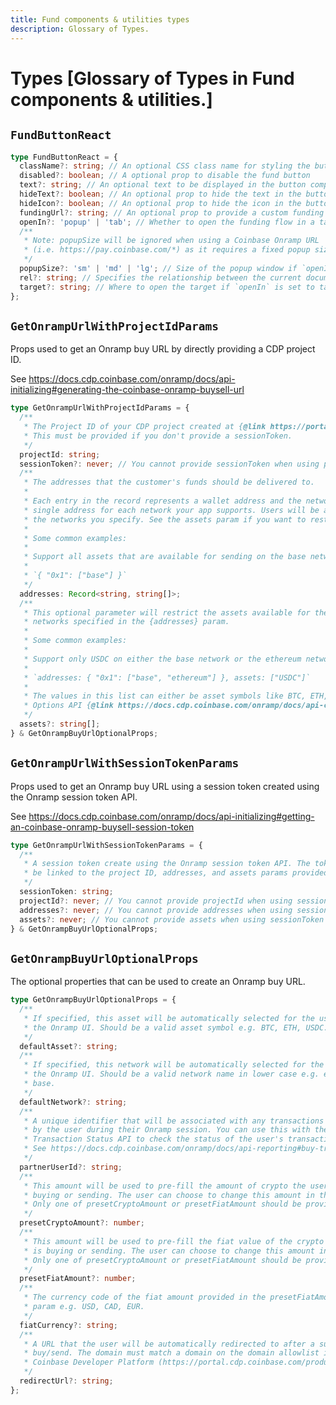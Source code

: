 ```yaml
---
title: Fund components & utilities types
description: Glossary of Types.
---
```


# Types [Glossary of Types in Fund components & utilities.]

## `FundButtonReact`

```ts
type FundButtonReact = {
  className?: string; // An optional CSS class name for styling the button component
  disabled?: boolean; // A optional prop to disable the fund button
  text?: string; // An optional text to be displayed in the button component
  hideText?: boolean; // An optional prop to hide the text in the button component
  hideIcon?: boolean; // An optional prop to hide the icon in the button component
  fundingUrl?: string; // An optional prop to provide a custom funding URL
  openIn?: 'popup' | 'tab'; // Whether to open the funding flow in a tab or a popup window
  /**
   * Note: popupSize will be ignored when using a Coinbase Onramp URL 
   * (i.e. https://pay.coinbase.com/*) as it requires a fixed popup size.
   */
  popupSize?: 'sm' | 'md' | 'lg'; // Size of the popup window if `openIn` is set to `popup`
  rel?: string; // Specifies the relationship between the current document and the linked document
  target?: string; // Where to open the target if `openIn` is set to tab
};
```

## `GetOnrampUrlWithProjectIdParams`

Props used to get an Onramp buy URL by directly providing a CDP project ID.

See https://docs.cdp.coinbase.com/onramp/docs/api-initializing#generating-the-coinbase-onramp-buysell-url

```ts
type GetOnrampUrlWithProjectIdParams = {
  /**
   * The Project ID of your CDP project created at {@link https://portal.cdp.coinbase.com/}
   * This must be provided if you don't provide a sessionToken.
   */
  projectId: string;
  sessionToken?: never; // You cannot provide sessionToken when using projectId
  /**
   * The addresses that the customer's funds should be delivered to.
   *
   * Each entry in the record represents a wallet address and the networks it is valid for. There should only be a
   * single address for each network your app supports. Users will be able to buy/send any asset supported by any of
   * the networks you specify. See the assets param if you want to restrict the avaialable assets.
   *
   * Some common examples:
   *
   * Support all assets that are available for sending on the base network, only on the base network:
   *
   * `{ "0x1": ["base"] }`
   */
  addresses: Record<string, string[]>;
  /**
   * This optional parameter will restrict the assets available for the user to buy/send. It acts as a filter on the
   * networks specified in the {addresses} param.
   *
   * Some common examples:
   *
   * Support only USDC on either the base network or the ethereum network:
   *
   * `addresses: { "0x1": ["base", "ethereum"] }, assets: ["USDC"]`
   *
   * The values in this list can either be asset symbols like BTC, ETH, or asset UUIDs that you can get from the Buy
   * Options API {@link https://docs.cdp.coinbase.com/onramp/docs/api-configurations/#buy-options}.
   */
  assets?: string[];
} & GetOnrampBuyUrlOptionalProps;
```

## `GetOnrampUrlWithSessionTokenParams`

Props used to get an Onramp buy URL using a session token created using the Onramp session token API.

See https://docs.cdp.coinbase.com/onramp/docs/api-initializing#getting-an-coinbase-onramp-buysell-session-token

```ts
type GetOnrampUrlWithSessionTokenParams = {
  /**
   * A session token create using the Onramp session token API. The token will 
   * be linked to the project ID, addresses, and assets params provided in the 
   */
  sessionToken: string;
  projectId?: never; // You cannot provide projectId when using sessionToken
  addresses?: never; // You cannot provide addresses when using sessionToken
  assets?: never; // You cannot provide assets when using sessionToken
} & GetOnrampBuyUrlOptionalProps;
```

## `GetOnrampBuyUrlOptionalProps`

The optional properties that can be used to create an Onramp buy URL.

```ts
type GetOnrampBuyUrlOptionalProps = {
  /**
   * If specified, this asset will be automatically selected for the user in 
   * the Onramp UI. Should be a valid asset symbol e.g. BTC, ETH, USDC.
   */
  defaultAsset?: string;
  /**
   * If specified, this network will be automatically selected for the user in 
   * the Onramp UI. Should be a valid network name in lower case e.g. ethereum, 
   * base.
   */
  defaultNetwork?: string;
  /**
   * A unique identifier that will be associated with any transactions created 
   * by the user during their Onramp session. You can use this with the 
   * Transaction Status API to check the status of the user's transaction.
   * See https://docs.cdp.coinbase.com/onramp/docs/api-reporting#buy-transaction-status
   */
  partnerUserId?: string;
  /**
   * This amount will be used to pre-fill the amount of crypto the user is 
   * buying or sending. The user can choose to change this amount in the UI. 
   * Only one of presetCryptoAmount or presetFiatAmount should be provided.
   */
  presetCryptoAmount?: number;
  /**
   * This amount will be used to pre-fill the fiat value of the crypto the user
   * is buying or sending. The user can choose to change this amount in the UI. 
   * Only one of presetCryptoAmount or presetFiatAmount should be provided.
   */
  presetFiatAmount?: number;
  /**
   * The currency code of the fiat amount provided in the presetFiatAmount 
   * param e.g. USD, CAD, EUR.
   */
  fiatCurrency?: string;
  /**
   * A URL that the user will be automatically redirected to after a successful 
   * buy/send. The domain must match a domain on the domain allowlist in 
   * Coinbase Developer Platform (https://portal.cdp.coinbase.com/products/onramp).
   */
  redirectUrl?: string;
};
```